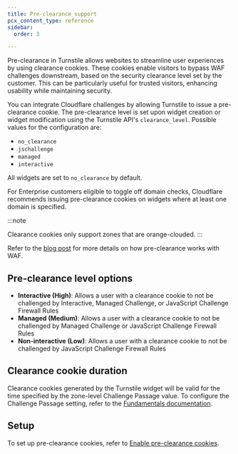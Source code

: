 ```yaml
---
title: Pre-clearance support
pcx_content_type: reference
sidebar:
  order: 3

---
```


Pre-clearance in Turnstile allows websites to streamline user experiences by using clearance cookies. These cookies enable visitors to bypass WAF challenges downstream, based on the security clearance level set by the customer. This can be particularly useful for trusted visitors, enhancing usability while maintaining security.

You can integrate Cloudflare challenges by allowing Turnstile to issue a pre-clearance cookie. The pre-clearance level is set upon widget creation or widget modification using the Turnstile API's `clearance_level`. Possible values for the configuration are:

- `no_clearance`
- `jschallenge`
- `managed`
- `interactive`

All widgets are set to `no_clearance` by default.

For Enterprise customers eligible to toggle off domain checks, Cloudflare recommends issuing pre-clearance cookies on widgets where at least one domain is specified.

:::note

Clearance cookies only support zones that are orange-clouded.
:::

Refer to the [blog post](https://blog.cloudflare.com/integrating-turnstile-with-the-cloudflare-waf-to-challenge-fetch-requests) for more details on how pre-clearance works with WAF.

## Pre-clearance level options

- **Interactive (High)**: Allows a user with a clearance cookie to not be challenged by Interactive, Managed Challenge, or JavaScript Challenge Firewall Rules
- **Managed (Medium)**: Allows a user with a clearance cookie to not be challenged by Managed Challenge or JavaScript Challenge Firewall Rules
- **Non-interactive (Low)**: Allows a user with a clearance cookie to not be challenged by JavaScript Challenge Firewall Rules

## Clearance cookie duration

Clearance cookies generated by the Turnstile widget will be valid for the time specified by the zone-level Challenge Passage value. To configure the Challenge Passage setting, refer to the [Fundamentals documentation](/fundamentals/security/cloudflare-challenges/challenge-passage/).

## Setup

To set up pre-clearance cookies, refer to [Enable pre-clearance cookies](/turnstile/get-started/pre-clearance/). 